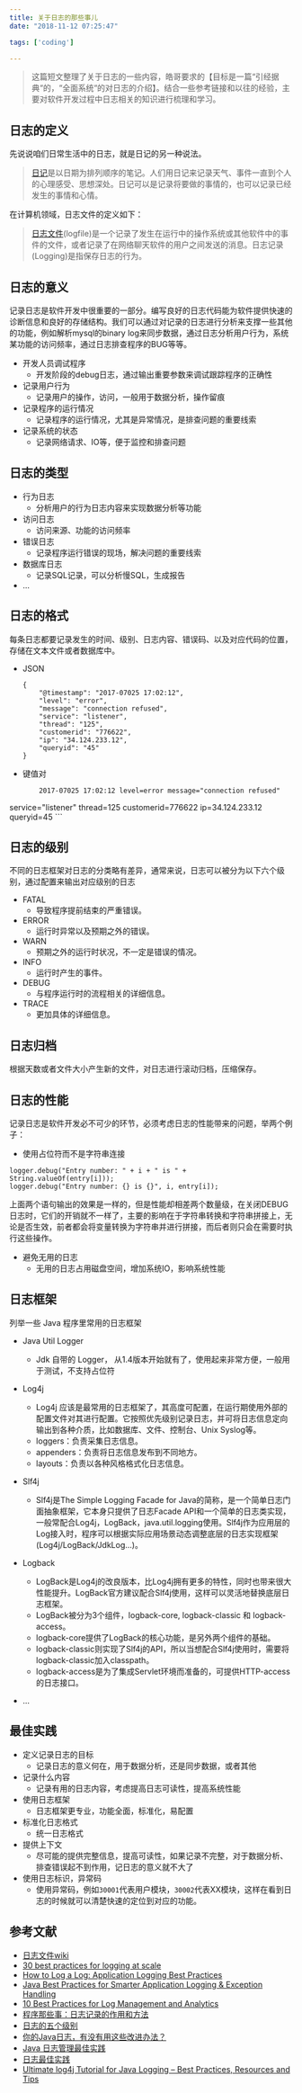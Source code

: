 ```yaml
---
title: 关于日志的那些事儿
date: "2018-11-12 07:25:47"

tags: ['coding']

---
```


> 这篇短文整理了关于日志的一些内容，皓哥要求的【目标是一篇“引经据典“的，“全面系统“的对日志的介绍】。结合一些参考链接和以往的经验，主要对软件开发过程中日志相关的知识进行梳理和学习。

## 日志的定义

先说说咱们日常生活中的日志，就是日记的另一种说法。

> [日记](https://zh.wikipedia.org/wiki/%E6%97%A5%E8%AE%B0)是以日期为排列顺序的笔记。人们用日记来记录天气、事件一直到个人的心理感受、思想深处。日记可以是记录将要做的事情的，也可以记录已经发生的事情和心情。

在计算机领域，日志文件的定义如下：

> [日志文件](https://zh.wikipedia.org/zh-hans/%E6%97%A5%E5%BF%97%E6%96%87%E4%BB%B6)(logfile)是一个记录了发生在运行中的操作系统或其他软件中的事件的文件，或者记录了在网络聊天软件的用户之间发送的消息。日志记录(Logging)是指保存日志的行为。


## 日志的意义

记录日志是软件开发中很重要的一部分。编写良好的日志代码能为软件提供快速的诊断信息和良好的存储结构。我们可以通过对记录的日志进行分析来支撑一些其他的功能，例如解析mysql的binary log来同步数据，通过日志分析用户行为，系统某功能的访问频率，通过日志排查程序的BUG等等。

- 开发人员调试程序
	- 开发阶段的debug日志，通过输出重要参数来调试跟踪程序的正确性
- 记录用户行为
	- 记录用户的操作，访问，一般用于数据分析，操作留痕 
- 记录程序的运行情况
	- 记录程序的运行情况，尤其是异常情况，是排查问题的重要线索
- 记录系统的状态
	- 记录网络请求、IO等，便于监控和排查问题
	
## 日志的类型

- 行为日志
	- 分析用户的行为日志内容来实现数据分析等功能 
- 访问日志
	- 访问来源、功能的访问频率 
- 错误日志
	- 记录程序运行错误的现场，解决问题的重要线索
- 数据库日志
	- 记录SQL记录，可以分析慢SQL，生成报告 
- ...

## 日志的格式

每条日志都要记录发生的时间、级别、日志内容、错误码、以及对应代码的位置，存储在文本文件或者数据库中。
	
- JSON
	```
	{
  		"@timestamp": "2017-07025 17:02:12",
  		"level": "error",
  		"message": "connection refused",
  		"service": "listener",
  		"thread": "125",
  		"customerid": "776622",
  		"ip": "34.124.233.12",
  		"queryid": "45"
  	}
	```
- 键值对
	```
		2017-07025 17:02:12 level=error message="connection refused"
service="listener" thread=125 customerid=776622 ip=34.124.233.12
queryid=45
	```

## 日志的级别

不同的日志框架对日志的分类略有差异，通常来说，日志可以被分为以下六个级别，通过配置来输出对应级别的日志

- FATAL
	- 导致程序提前结束的严重错误。
- ERROR
	- 运行时异常以及预期之外的错误。
- WARN
	- 预期之外的运行时状况，不一定是错误的情况。
- INFO
	- 运行时产生的事件。
- DEBUG
	- 与程序运行时的流程相关的详细信息。
- TRACE
	- 更加具体的详细信息。

## 日志归档

根据天数或者文件大小产生新的文件，对日志进行滚动归档，压缩保存。


## 日志的性能

记录日志是软件开发必不可少的环节，必须考虑日志的性能带来的问题，举两个例子：

- 使用占位符而不是字符串连接

```
logger.debug("Entry number: " + i + " is " +  String.valueOf(entry[i])); 
logger.debug("Entry number: {} is {}", i, entry[i]);
```
上面两个语句输出的效果是一样的，但是性能却相差两个数量级，在关闭DEBUG日志时，它们的开销就不一样了，主要的影响在于字符串转换和字符串拼接上，无论是否生效，前者都会将变量转换为字符串并进行拼接，而后者则只会在需要时执行这些操作。

- 避免无用的日志
	- 无用的日志占用磁盘空间，增加系统IO，影响系统性能 
	

## 日志框架

列举一些 Java 程序里常用的日志框架

- Java Util Logger
	- Jdk 自带的 Logger， 从1.4版本开始就有了，使用起来非常方便，一般用于测试，不支持占位符
- Log4j
	- Log4j 应该是最常用的日志框架了，其高度可配置，在运行期使用外部的配置文件对其进行配置。它按照优先级别记录日志，并可将日志信息定向输出到各种介质，比如数据库、文件、控制台、Unix Syslog等。
	- loggers：负责采集日志信息。
	- appenders：负责将日志信息发布到不同地方。
	- layouts：负责以各种风格格式化日志信息。 	
- Slf4j
	- Slf4j是The Simple Logging Facade for Java的简称，是一个简单日志门面抽象框架，它本身只提供了日志Facade API和一个简单的日志类实现，一般常配合Log4j，LogBack，java.util.logging使用。Slf4j作为应用层的Log接入时，程序可以根据实际应用场景动态调整底层的日志实现框架(Log4j/LogBack/JdkLog…)。

- Logback
	- LogBack是Log4j的改良版本，比Log4j拥有更多的特性，同时也带来很大性能提升。LogBack官方建议配合Slf4j使用，这样可以灵活地替换底层日志框架。 
	- LogBack被分为3个组件，logback-core, logback-classic 和 logback-access。
	- logback-core提供了LogBack的核心功能，是另外两个组件的基础。
	- logback-classic则实现了Slf4j的API，所以当想配合Slf4j使用时，需要将logback-classic加入classpath。
	- logback-access是为了集成Servlet环境而准备的，可提供HTTP-access的日志接口。
- ...

## 最佳实践

- 定义记录日志的目标
	- 记录日志的意义何在，用于数据分析，还是同步数据，或者其他 
- 记录什么内容
	- 记录有用的日志内容，考虑提高日志可读性，提高系统性能 
- 使用日志框架
	- 日志框架更专业，功能全面，标准化，易配置
- 标准化日志格式
	- 统一日志格式 
- 提供上下文
	- 尽可能的提供完整信息，提高可读性，如果记录不完整，对于数据分析、排查错误起不到作用，记日志的意义就不大了 
- 使用日志标识，异常码
	- 使用异常码，例如`30001`代表用户模块，`30002`代表XX模块，这样在看到日志的时候就可以清楚快速的定位到对应的功能。 

## 参考文献

- [日志文件wiki](https://zh.wikipedia.org/wiki/日志文件)
- [30 best practices for logging at scale](https://www.loggly.com/blog/30-best-practices-logging-scale/)
- [How to Log a Log: Application Logging Best Practices](https://logz.io/blog/logging-best-practices/)
- [Java Best Practices for Smarter Application Logging & Exception Handling](https://stackify.com/java-logging-best-practices/)
- [10 Best Practices for Log Management and Analytics](https://dzone.com/articles/10-best-practices-for-log-management-and-analytics-1)
- [程序那些事：日志记录的作用和方法](https://www.infoq.cn/article/why-and-how-log)
- [日志的五个级别](https://www.infoq.cn/article/five-levels-of-logging)
- [你的Java日志，有没有用这些改进办法？](https://mp.weixin.qq.com/s?__biz=MjM5MDE0Mjc4MA==&mid=207451012&idx=1&sn=de9fba4eda0f221363b6d5ae54243416&scene=27#wechat_redirect)
- [Java 日志管理最佳实践](https://www.ibm.com/developerworks/cn/java/j-lo-practicelog/index.html)
- [日志最佳实践](http://blog.jobbole.com/56574/)
- [Ultimate log4j Tutorial for Java Logging – Best Practices, Resources and Tips](https://stackify.com/log4j-guide-dotnet-logging/)



